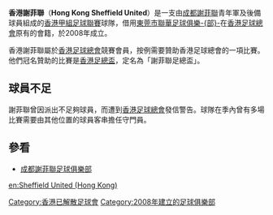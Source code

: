 {{Unreferenced |time=2009-02-02T03:18:27+00:00 }}
{{Infobox Football club
| clubname = 謝菲聯
| fullname = 謝菲聯足球俱樂-{部}-
| image    = [[File:Sheffied_United_FC.jpg|150px]]
| founded  = 2008年
| mgrtitle = 教練
| manager = {{flagicon|CHN}} [[劉文韜|劉文韜]]
| league = [[香港甲組足球聯賽|香港甲組足球聯賽]]
| season = [[2008年－09年香港甲組足球聯賽|2008-09]]
| position = 甲組第10名
| pattern_la1=|pattern_b1=|pattern_ra1=
| leftarm1=FF3300|body1=FF3300|rightarm1=FF3300|shorts1=FFFFFF|socks1=FF3300
| pattern_la2=|pattern_b2=|pattern_ra2=
| leftarm2=FFD700|body2=FFD700|rightarm2=FFD700|shorts2=3366CC|socks2=FFD700
|}}
'''香港謝菲聯'''（'''Hong Kong Sheffield United'''）是一支由[[成都謝菲聯|成都謝菲聯]]青年軍及後備球員組成的[[香港甲組足球聯賽|香港甲組足球聯賽]]球隊，借用[[東莞市聯華足球俱樂部|東莞市聯華足球俱樂-{部}-]]在[[香港足球總會|香港足球總會]]原有的會籍，於2008年成立。

香港謝菲聯屬於[[香港足球總會|香港足球總會]]競賽會員，按例需要贊助香港足球總會的一項比賽。他們冠名贊助的比賽是[[香港足總盃|香港足總盃]]，定名為「謝菲聯足總盃」。

==球員不足==
謝菲聯曾因派出不足夠球員，而遭到[[香港足球總會|香港足球總會]]發信警告。球隊在季內曾有多場比賽需要由其他位置的球員客串擔任守門員。

==參看==
* [[成都謝菲聯足球俱樂部|成都謝菲聯足球俱樂部]]

{{足球會小作品}}

[[Category:香港已解散足球會|Category:香港已解散足球會]]
[[Category:2008年建立的足球俱樂部|Category:2008年建立的足球俱樂部]]

[[en:Sheffield_United_(Hong_Kong)|en:Sheffield United (Hong Kong)]]